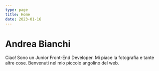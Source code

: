 ```yaml
---
type: page
title: Home
date: 2023-01-16
---
```


# Andrea Bianchi

Ciao! Sono un Junior Front-End Developer. Mi piace la fotografia e tante altre cose. Benvenuti nel mio piccolo angolino del web.
